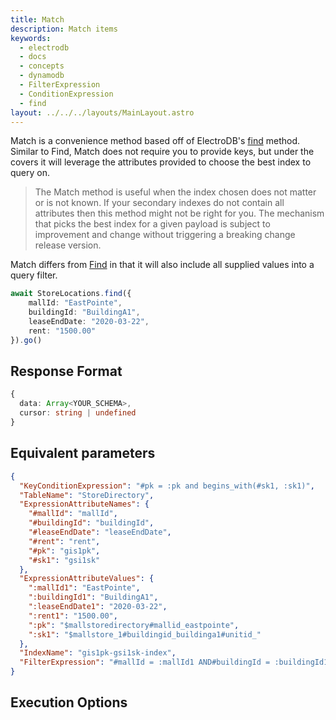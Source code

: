 ```yaml
---
title: Match
description: Match items
keywords:
  - electrodb
  - docs
  - concepts
  - dynamodb
  - FilterExpression
  - ConditionExpression
  - find
layout: ../../../layouts/MainLayout.astro
---
```


Match is a convenience method based off of ElectroDB's [find](/latest/queries/find) method. Similar to Find, Match does not require you to provide keys, but under the covers it will leverage the attributes provided to choose the best index to query on.

> The Match method is useful when the index chosen does not matter or is not known. If your secondary indexes do not contain all attributes then this method might not be right for you. The mechanism that picks the best index for a given payload is subject to improvement and change without triggering a breaking change release version.

Match differs from [Find](/latest/queries/find) in that it will also include all supplied values into a query filter.


<ExampleSetup />

```typescript
await StoreLocations.find({
    mallId: "EastPointe",
    buildingId: "BuildingA1",
    leaseEndDate: "2020-03-22",
    rent: "1500.00"
}).go()
```

## Response Format

```typescript
{
  data: Array<YOUR_SCHEMA>,
  cursor: string | undefined
}
```

## Equivalent parameters
```json
{
  "KeyConditionExpression": "#pk = :pk and begins_with(#sk1, :sk1)",
  "TableName": "StoreDirectory",
  "ExpressionAttributeNames": {
    "#mallId": "mallId",
    "#buildingId": "buildingId",
    "#leaseEndDate": "leaseEndDate",
    "#rent": "rent",
    "#pk": "gis1pk",
    "#sk1": "gsi1sk"
  },
  "ExpressionAttributeValues": {
    ":mallId1": "EastPointe",
    ":buildingId1": "BuildingA1",
    ":leaseEndDate1": "2020-03-22",
    ":rent1": "1500.00",
    ":pk": "$mallstoredirectory#mallid_eastpointe",
    ":sk1": "$mallstore_1#buildingid_buildinga1#unitid_"
  },
  "IndexName": "gis1pk-gsi1sk-index",
  "FilterExpression": "#mallId = :mallId1 AND#buildingId = :buildingId1 AND#leaseEndDate = :leaseEndDate1 AND#rent = :rent1"
}
```
## Execution Options


<PartialExample />